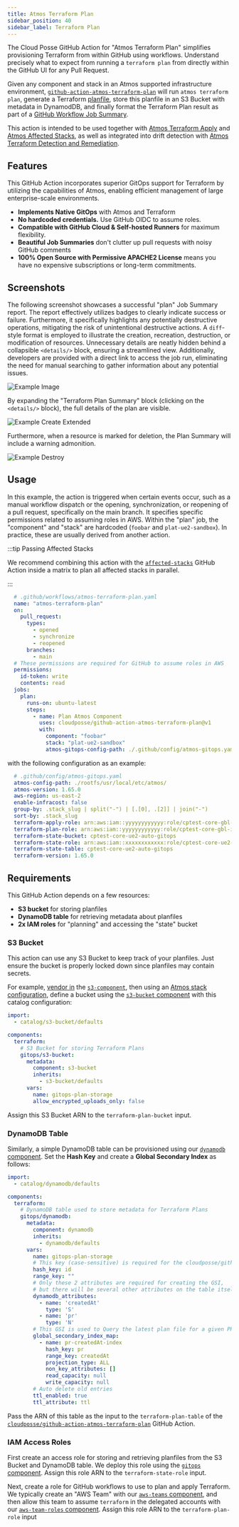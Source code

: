 ```yaml
---
title: Atmos Terraform Plan
sidebar_position: 40
sidebar_label: Terraform Plan
---
```


The Cloud Posse GitHub Action for "Atmos Terraform Plan" simplifies provisioning Terraform from within GitHub using workflows. Understand precisely what to expect from running a `terraform plan` from directly within the GitHub UI for any Pull Request.

Given any component and stack in an Atmos supported infrastructure environment, [`github-action-atmos-terraform-plan`](https://github.com/cloudposse/github-action-atmos-terraform-plan) will run `atmos terraform plan`, generate a Terraform [planfile](https://developer.hashicorp.com/terraform/tutorials/automation/automate-terraform), store this planfile in an S3 Bucket with metadata in DynamodDB, and finally format the Terraform Plan result as part of a [GitHub Workflow Job Summary](https://github.blog/2022-05-09-supercharging-github-actions-with-job-summaries/).

This action is intended to be used together with [Atmos Terraform Apply](/integrations/github-actions/atmos-terraform-apply) and [Atmos Affected Stacks](/integrations/github-actions/affected-stacks), as well as integrated into drift detection with [Atmos Terraform Detection and Remediation](/integrations/github-actions/atmos-terraform-drift-detection).

## Features

This GitHub Action incorporates superior GitOps support for Terraform by utilizing the capabilities of Atmos, enabling efficient management of large enterprise-scale environments.

* **Implements Native GitOps** with Atmos and Terraform
* **No hardcoded credentials.** Use GitHub OIDC to assume roles.
* **Compatible with GitHub Cloud & Self-hosted Runners** for maximum flexibility. 
* **Beautiful Job Summaries** don't clutter up pull requests with noisy GitHub comments
* **100% Open Source with Permissive APACHE2 License** means you have no expensive subscriptions or long-term commitments.


## Screenshots

The following screenshot showcases a successful "plan" Job Summary report. The report effectively utilizes badges to clearly indicate success or failure. Furthermore, it specifically highlights any potentially destructive operations, mitigating the risk of unintentional destructive actions. A `diff`-style format is employed to illustrate the creation, recreation, destruction, or modification of resources. Unnecessary details are neatly hidden behind a collapsible `<details/>` block, ensuring a streamlined view. Additionally, developers are provided with a direct link to access the job run, eliminating the need for manual searching to gather information about any potential issues.

![Example Image](/img/github-actions/create.png)

By expanding the "Terraform Plan Summary" block (clicking on the `<details/>` block), the full details of the plan are visible.

![Example Create Extended](/img/github-actions/create-extended.png)

Furthermore, when a resource is marked for deletion, the Plan Summary will include a warning admonition.

![Example Destroy](/img/github-actions/destroy.png)

## Usage

In this example, the action is triggered when certain events occur, such as a manual workflow dispatch or the opening, synchronization, or reopening of a pull request, specifically on the main branch. It specifies specific permissions related to assuming roles in AWS. Within the "plan" job, the "component" and "stack" are hardcoded (`foobar` and `plat-ue2-sandbox`). In practice, these are usually derived from another action. 

:::tip Passing Affected Stacks

We recommend combining this action with the [`affected-stacks`](/integrations/github-actions/affected-stacks) GitHub Action inside a matrix to plan all affected stacks in parallel.

:::


```yaml
  # .github/workflows/atmos-terraform-plan.yaml
  name: "atmos-terraform-plan"
  on:
    pull_request:
      types:
        - opened
        - synchronize
        - reopened
      branches:
        - main
  # These permissions are required for GitHub to assume roles in AWS
  permissions:
    id-token: write
    contents: read
  jobs:
    plan:
      runs-on: ubuntu-latest
      steps:
        - name: Plan Atmos Component
          uses: cloudposse/github-action-atmos-terraform-plan@v1
          with:
            component: "foobar"
            stack: "plat-ue2-sandbox"
            atmos-gitops-config-path: ./.github/config/atmos-gitops.yaml
```

with the following configuration as an example:

```yaml
  # .github/config/atmos-gitops.yaml
  atmos-config-path: ./rootfs/usr/local/etc/atmos/
  atmos-version: 1.65.0
  aws-region: us-east-2
  enable-infracost: false
  group-by: .stack_slug | split("-") | [.[0], .[2]] | join("-")
  sort-by: .stack_slug
  terraform-apply-role: arn:aws:iam::yyyyyyyyyyyy:role/cptest-core-gbl-identity-gitops
  terraform-plan-role: arn:aws:iam::yyyyyyyyyyyy:role/cptest-core-gbl-identity-gitops
  terraform-state-bucket: cptest-core-ue2-auto-gitops
  terraform-state-role: arn:aws:iam::xxxxxxxxxxxx:role/cptest-core-ue2-auto-gitops-gha
  terraform-state-table: cptest-core-ue2-auto-gitops
  terraform-version: 1.65.0
```

## Requirements

This GitHub Action depends on a few resources:
* **S3 bucket** for storing planfiles
* **DynamoDB table** for retrieving metadata about planfiles
* **2x IAM roles** for "planning" and accessing the "state" bucket

### S3 Bucket

This action can use any S3 Bucket to keep track of your planfiles. Just ensure the bucket is properly locked down since planfiles may contain secrets.

For example, [vendor in](/core-concepts/vendoring/component-manifest) the [`s3-component`](https://docs.cloudposse.com/components/library/aws/s3-bucket/), then using an [Atmos stack configuration](/core-concepts/stacks/), define a bucket using the [`s3-bucket` component](https://github.com/cloudposse/terraform-aws-components/tree/main/modules/s3-bucket) with this catalog configuration:

```yaml
import:
  - catalog/s3-bucket/defaults

components:
  terraform:
    # S3 Bucket for storing Terraform Plans
    gitops/s3-bucket:
      metadata:
        component: s3-bucket
        inherits:
          - s3-bucket/defaults
      vars:
        name: gitops-plan-storage
        allow_encrypted_uploads_only: false
```


Assign this S3 Bucket ARN to the `terraform-plan-bucket` input.

### DynamoDB Table

Similarly, a simple DynamoDB table can be provisioned using our [`dynamodb` component](https://docs.cloudposse.com/components/library/aws/dynamodb/). Set the **Hash Key** and create a **Global Secondary Index** as follows:

```yaml
import:
  - catalog/dynamodb/defaults

components:
  terraform:
    # DynamoDB table used to store metadata for Terraform Plans
    gitops/dynamodb:
      metadata:
        component: dynamodb
        inherits:
          - dynamodb/defaults
      vars:
        name: gitops-plan-storage
        # This key (case-sensitive) is required for the cloudposse/github-action-terraform-plan-storage action
        hash_key: id
        range_key: ""
        # Only these 2 attributes are required for creating the GSI, 
        # but there will be several other attributes on the table itself
        dynamodb_attributes:
          - name: 'createdAt'
            type: 'S'
          - name: 'pr'
            type: 'N'
        # This GSI is used to Query the latest plan file for a given PR.
        global_secondary_index_map:
          - name: pr-createdAt-index
            hash_key: pr
            range_key: createdAt
            projection_type: ALL
            non_key_attributes: []
            read_capacity: null
            write_capacity: null
        # Auto delete old entries
        ttl_enabled: true
        ttl_attribute: ttl
```

Pass the ARN of this table as the input to the `terraform-plan-table` of the [`cloudposse/github-action-atmos-terraform-plan`](https://github.com/cloudposse/github-action-atmos-terraform-plan) GitHub Action.

### IAM Access Roles

First create an access role for storing and retrieving planfiles from the S3 Bucket and DynamoDB table. We deploy this role using the [`gitops` component](https://docs.cloudposse.com/components/library/aws/gitops/). Assign this role ARN to the `terraform-state-role` input.

Next, create a role for GitHub workflows to use to plan and apply Terraform. We typically create an "AWS Team" with our [`aws-teams` component](https://docs.cloudposse.com/components/library/aws/aws-teams/), and then allow this team to assume `terraform` in the delegated accounts with our [`aws-team-roles` component](https://docs.cloudposse.com/components/library/aws/aws-team-roles/). Assign this role ARN to the `terraform-plan-role` input
